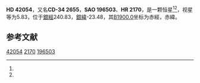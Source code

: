 {{Starbox begin
| name = HD 42054
}}
{{Starbox observe
| epoch = [[J2000.0|J2000.0]]
| constell = {{星座名待查}}<ref name=SIMBAD>{{cite web
 | url=http://simbad.u-strasbg.fr/simbad/sim-id?Ident=HR+2170
 | title=Pulsating variable Star
 | publisher=Centre de Données astronomiques de Strasbourg
 | work=SIMBAD
 | accessdate=2012-07-13
 | archive-date=2016-03-16
 | archive-url=https://web.archive.org/web/20160316203515/http://simbad.u-strasbg.fr/simbad/sim-id?Ident=HR+2170
 | dead-url=no
 }}</ref><ref name=DATA>{{cite web
 | url=http://vizier.u-strasbg.fr/viz-bin/VizieR-5?-out.add=.&-source=5050&-corr=PK=HR&-out.max=9999&HR=2170
 | title=VizieR Detailed Page
 | accessdate=2012-07-13
 | archive-date=2019-02-16
 | archive-url=https://web.archive.org/web/20190216111806/http://vizier.u-strasbg.fr/viz-bin/VizieR-5?-out.add=.&-source=5050&-corr=PK=HR&-out.max=9999&HR=2170
 | dead-url=no
 }}</ref>
| 星官 = 
| ra = {{RA|6|7|3.7}}<ref name=SIMBAD /><ref name=DATA />
| dec = {{DEC|-34|18|43}}<ref name=SIMBAD /><ref name=DATA />
| appmag_v = 5.83<ref name=SIMBAD /><ref name=DATA />
}}
{{Starbox character
| class = B4IVe<ref name=SIMBAD /><ref name=DATA />
| b-v = -0.13<ref name=SIMBAD /><ref name=DATA />
| u-b = -0.55<ref name=SIMBAD /><ref name=DATA />
| r-i = -0.09<ref name=SIMBAD /><ref name=DATA />
| variable = 
}}
{{Starbox astrometry
| radial_v = -0.55
| prop_mo_ra = 18
| parallax = 
| p_error = 
}}
{{Starbox catalog
| names =CD-34 2655，[[SAO星表|SAO]] 196503，[[HD星表|HD]] 42054，[[HR星表|HR]] 2170}}
{{Starbox reference |Simbad=HR+2170}}
{{Starbox end}}

'''HD 42054'''，又名'''CD-34 2655'''，'''SAO 196503'''、'''HR 2170'''，是一颗恒星<ref name=SIMBAD /><ref name=DATA />，视星等为5.83，位于[[銀道座標系|銀經]]240.83，[[銀道座標系|銀緯]]-23.48，其[[B1900.0|B1900.0]]坐标为赤經{{RA|6|3|27.4}}，赤緯{{DEC|-34|-23.48|57}}。

== 参考文献 ==
{{reflist}}

{{star-stub}}

[[Category:HD和HDE天體|42054]]
[[Category:HR天體|2170]]
[[Category:SAO天體|196503]]